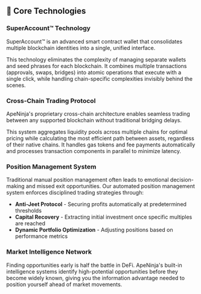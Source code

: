 ## 🧠 Core Technologies

### SuperAccount™ Technology

SuperAccount™ is an advanced smart contract wallet that consolidates multiple blockchain identities into a single, unified interface.

This technology eliminates the complexity of managing separate wallets and seed phrases for each blockchain. It combines multiple transactions (approvals, swaps, bridges) into atomic operations that execute with a single click, while handling chain-specific complexities invisibly behind the scenes.

### Cross-Chain Trading Protocol

ApeNinja's proprietary cross-chain architecture enables seamless trading between any supported blockchain without traditional bridging delays.

This system aggregates liquidity pools across multiple chains for optimal pricing while calculating the most efficient path between assets, regardless of their native chains. It handles gas tokens and fee payments automatically and processes transaction components in parallel to minimize latency.

### Position Management System

Traditional manual position management often leads to emotional decision-making and missed exit opportunities. Our automated position management system enforces disciplined trading strategies through:

- **Anti-Jeet Protocol** - Securing profits automatically at predetermined thresholds
- **Capital Recovery** - Extracting initial investment once specific multiples are reached
- **Dynamic Portfolio Optimization** - Adjusting positions based on performance metrics

### Market Intelligence Network

Finding opportunities early is half the battle in DeFi. ApeNinja's built-in intelligence systems identify high-potential opportunities before they become widely known, giving you the information advantage needed to position yourself ahead of market movements.